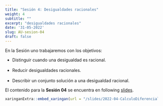 ```yaml
---
title: "Sesión 4: Desigualdades racionales"
weight: 4
subtitle: ""
excerpt: "desigualdades racionales"
date: '31-05-2022'
slug: AU-sesion-04
draft: false
---
```


En la Sesión uno trabajaremos con los objetivos:

 * Distinguir cuando una desigualdad es racional. <br/> <br/>
 * Reducir desigualdades racionales. <br/> <br/>
 * Describir un conjunto solución a una desigualdad racional.


El contenido para la **Sesión 04** se encuentra en following [slides](/slides/2022-04-CalculoDiferencial/AU-sesion-04).

```r
xaringanExtra::embed_xaringan(url = "/slides/2022-04-CalculoDiferencial/AU-sesion-04", ratio = "4:3")
```